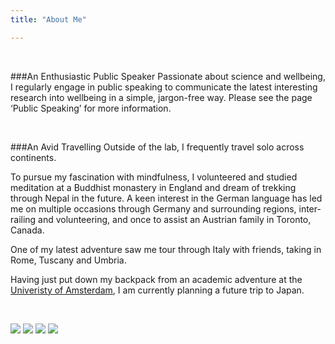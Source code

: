 ```yaml
---
title: "About Me"

---
```


<br>

###An Enthusiastic Public Speaker
Passionate about science and wellbeing, I regularly engage in public speaking to communicate the latest interesting research into wellbeing in a simple, jargon-free way. Please see the page 'Public Speaking' for more information.

<br>


###An Avid Travelling
Outside of the lab, I frequently travel solo across continents.

To pursue my fascination with mindfulness, I volunteered and studied meditation at a Buddhist monastery in England and dream of trekking through Nepal in the future. A keen interest in the German language has led me on multiple occasions through Germany and surrounding regions, inter-railing and volunteering, and once to assist an Austrian family in Toronto, Canada.

One of my latest adventure saw me tour through Italy with friends, taking in Rome, Tuscany and Umbria.

Having just put down my backpack from an academic adventure at the [Univeristy of Amsterdam](http://www.uva.nl/en/home), I am currently planning a future trip to Japan.

<br>

![](images/AboutMe1.jpg) ![](images/AboutMe2.jpg)
![](images/AboutMe3.jpg) ![](images/AboutMe4.jpg)